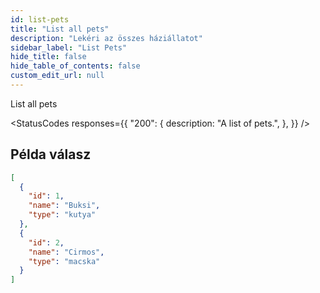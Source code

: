 ```yaml
---
id: list-pets
title: "List all pets"
description: "Lekéri az összes háziállatot"
sidebar_label: "List Pets"
hide_title: false
hide_table_of_contents: false
custom_edit_url: null
---
```



<Heading as="h1" className="openapi__heading">List all pets</Heading>

<MethodEndpoint method="get" path="/pets" context="endpoint" />

<ParamsDetails parameters={undefined} />

<RequestSchema title="Request Body" body={undefined} />

<StatusCodes
  responses={{
    "200": {
      description: "A list of pets.",
    },
  }}
/>

## Példa válasz

```json
[
  {
    "id": 1,
    "name": "Buksi",
    "type": "kutya"
  },
  {
    "id": 2,
    "name": "Cirmos",
    "type": "macska"
  }
]
